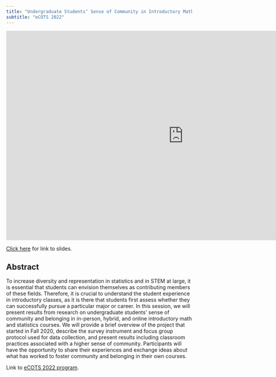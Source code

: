 ```yaml
---
title: "Undergraduate Students’ Sense of Community in Introductory Math and Statistics Courses"
subtitle: "eCOTS 2022"
---
```


<div>
```{=html}
<iframe  src="https://docs.google.com/presentation/d/e/2PACX-1vRcTqrFJBXXhWJrbs6kQopMrGRKvEiGbZMigiLBwM3UfnjVWz6yJ_VN4Bb3M7-B-zGwoBKxPC18kype/embed?start=false&loop=false&delayms=3000" width="960" height="569"  frameborder="0" allowfullscreen="true" webkitallowfullscreen="true"></iframe>
```

</div>

[Click here](https://docs.google.com/presentation/d/1XiDjMJ_-stqelqqjrD4qYaYN_n30sW8f_PgaoOBY9UE/edit?usp=sharing) for link to slides. 

## Abstract 

To increase diversity and representation in statistics and in STEM at large, it is essential that students can envision themselves as contributing members of these fields. Therefore, it is crucial to understand the student experience in introductory classes, as it is there that students first assess whether they can successfully pursue a particular major or career. In this session, we will present results from research on undergraduate students’ sense of community and belonging in in-person, hybrid, and online introductory math and statistics courses. We will provide a brief overview of the project that started in Fall 2020, describe the survey instrument and focus group protocol used for data collection, and present results including classroom practices associated with a higher sense of community. Participants will have the opportunity to share their experiences and exchange ideas about what has worked to foster community and belonging in their own courses.

Link to [eCOTS 2022 program](https://causeweb.org/cause/ecots/ecots22/program/breakout/10).
